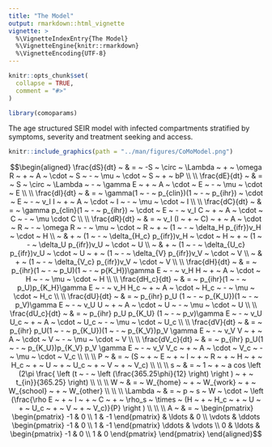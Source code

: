 ```yaml
---
title: "The Model"
output: rmarkdown::html_vignette
vignette: >
  %\VignetteIndexEntry{The Model}
  %\VignetteEngine{knitr::rmarkdown}
  %\VignetteEncoding{UTF-8}
---
```


```r
knitr::opts_chunk$set(
  collapse = TRUE,
  comment = "#>"
)
```

```r
library(comoparams)
```

The age structured SEIR model with infected compartments stratified by symptoms, severity and treatment seeking and access.

```r
knitr::include_graphics(path = "../man/figures/CoMoModel.png")
```

$$\begin{aligned}
\frac{dS}{dt} ~  & = ~ -S ~ \circ ~ \Lambda ~ + ~ \omega R ~ + ~ A ~ \cdot ~ S ~ - ~ \mu ~ \cdot ~ S ~ + ~ bP \\
\\
\frac{dE}{dt} ~ & = ~ S ~ \circ ~ \Lambda ~ - ~ \gamma E ~ + ~ A ~ \cdot ~ E ~ - ~ \mu ~ \cdot ~ E \\
\\
\frac{dI}{dt} ~ & = ~ \gamma(1 ~ - ~ p_{clin})(1 ~ - ~ p_{ihr}) ~ \cdot ~ E ~ - ~ v_I I ~ + ~ A ~ \cdot ~ I ~ - ~ \mu ~ \cdot ~ I \\
\\
\frac{dC}{dt} ~ & = ~ \gamma p_{clin}(1 ~ - ~ p_{ihr}) ~ \cdot ~ E ~ - ~ v_I C ~ + ~ A ~ \cdot ~ C ~ - ~ \mu \cdot C \\
\\
\frac{dR}{dt} ~ & = ~ v_I (I ~ + ~ C) ~ + ~ A ~ \cdot ~ R ~ - ~ \omega R ~ - ~ \mu ~ \cdot ~ R ~ + ~ (1 ~ - ~ \delta_H p_{ifr})v_H ~ \cdot ~ H \\
 ~ & + ~ (1 ~ - ~ \delta_{H_c} p_{ifr})v_H ~ \cdot ~ H ~ + ~ (1 ~ - ~ \delta_U p_{ifr})v_U ~ \cdot ~ U \\
 ~ & + ~ (1 ~ - ~ \delta_{U_c} p_{ifr})v_U ~ \cdot ~ U ~ + ~ (1 ~ - ~ \delta_{V} p_{ifr})v_V ~ \cdot ~ V \\
 ~ & + ~ (1 ~ - ~ \delta_{V_c} p_{ifr})v_V ~ \cdot ~ V \\
\\
\frac{dH}{dt} ~ & = ~ p_{ihr}(1 ~ - ~ p_U)(1 ~ - ~ p{K_H})\gamma E ~ - ~ v_H H ~ + ~ A ~ \cdot ~ H ~ - ~ \mu ~ \cdot ~ H \\
\\
\frac{dH_c}{dt} ~ & = ~ p_{ihr}(1 ~ - ~ p_U)p_{K_H}\gamma E ~ - ~ v_H H_c ~ + ~ A ~ \cdot ~ H_c ~ - ~ \mu ~ \cdot ~ H_c \\
\\
\frac{dU}{dt} ~ & = ~ p_{ihr} p_U (1 ~ - ~ p_{K_U})(1 ~ - ~ p_V)\gamma E ~ - ~ v_U U ~ + ~ A ~ \cdot ~ U ~ - ~ \mu ~ \cdot ~ U \\
\\
\frac{dU_c}{dt} ~ & = ~ p_{ihr} p_U p_{K_U} (1 ~ - ~ p_v)\gamma E ~ - ~ v_U U_c ~ + ~ A ~ \cdot ~ U_c ~ - ~ \mu ~ \cdot ~ U_c \\
\\
\frac{dV}{dt} ~ & = ~ p_{ihr} p_U(1 ~ - ~ p_{K_U})(1 ~ - ~ p_{K_V})p_V \gamma E ~ - ~ v_V V ~ + ~ A ~ \cdot ~ V ~ - ~ \mu ~ \cdot ~ V \\
\\
\frac{dV_c}{dt} ~ & = ~ p_{ihr} p_U(1 ~ - ~ p_{K_U})p_{K_V} p_V \gamma E ~ - ~ v_V V_c ~ + ~ A ~ \cdot ~ V_c ~ - ~ \mu ~ \cdot ~ V_c \\
\\
\\
P ~ & = ~ (S ~ + ~ E ~ + ~ I ~ + ~ R ~ + ~ H ~ + ~ H_c ~ + ~ U ~ + ~ U_c ~ + ~ V ~ + ~ V_c) \\
\\
\\
s ~ & = ~ 1 ~ + ~ a cos \left (2\pi \frac{ \left (t ~ - ~ \left (\frac{365.25\phi}{12} \right) \right ) ~ + ~ t_{in}}{365.25} \right) \\
\\
\\
W ~ & = ~ W_{home} ~ + ~ W_{work} ~ + ~ W_{school} ~ + ~ W_{other} \\
\\
\\
\Lambda ~ & = ~ p ~ s ~ W ~ \cdot ~ \left (\frac{\rho E ~ + ~ I ~ + ~ C ~ + ~ \rho_s ~ \times ~ (H ~ + ~ H_c ~ + ~ U ~ + ~ U_c ~ + ~ V ~ + ~ V_c)}{P}  \right ) \\
\\
\\
A ~ & = ~ \begin{pmatrix} 
\begin{pmatrix} -1 & 0 \\ 1 & -1 \end{pmatrix} & \ldots & 0 \\
\vdots & \ddots \begin{pmatrix} -1 & 0 \\ 1 & -1 \end{pmatrix} \ddots  & \vdots \\
0 & \ldots & \begin{pmatrix} -1 & 0 \\ 1 & 0 \end{pmatrix}
\end{pmatrix}
\end{aligned}$$


